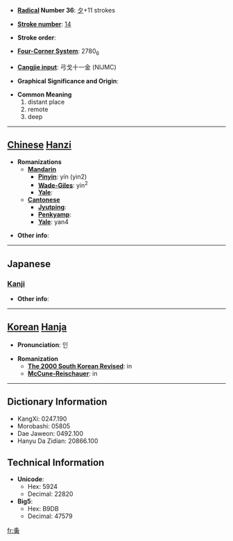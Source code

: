 * '''[[Wiktionary:Chinese radical index| Radical]] Number 36''': [[Wiktionary:Chinese radical index 夕|夕]]+11 strokes

* '''[[Wiktionary:Chinese total strokes index|Stroke number]]''': [[Wiktionary:Chinese total strokes index 14|14]]

* '''Stroke order''': 

* '''[[Wiktionary:Chinese four corner index|Four-Corner System]]''': 2780<sub>6</sub>

* '''[[Wiktionary:Chinese Cangjie index|Cangjie input]]''': 弓戈十一金 (NIJMC)

* '''Graphical Significance and Origin''': 

* '''Common Meaning'''
*#distant place
*# remote
*# deep


----

== [[Chinese]] [[Hanzi]] ==

* '''Romanizations'''
** '''[[Mandarin]]'''
*** '''[[Pinyin]]''': yín (yin2)
*** '''[[Wade-Giles]]''': yin<sup>2</sup>
*** '''[[Yale]]''': 
** '''[[Cantonese]]'''
*** '''[[Jyutping]]''':
*** '''[[Penkyamp]]''': 
*** '''[[Yale]]''': yan4

* '''Other info''': 

----

==Japanese==
===[[Kanji]]===
{{kanji|on readings=[[いん]] (in), [[い]] (i)|kun readings=[[つつしみおそれる]] (tsutsushimiosoreru), [[おおきい]] (ookii), [[のび]] (nobiry)}}

* '''Other info''':  

----

== [[Korean]] [[Hanja]] ==

* '''Pronunciation''': 인

* '''Romanization'''
** '''[[The 2000 South Korean Revised Romanization|The 2000 South Korean Revised]]''': in
** '''[[McCune-Reischauer]]''': in

----

== Dictionary Information ==

* KangXi: 0247.190
* Morobashi: 05805
* Dae Jaweon: 0492.100
* Hanyu Da Zidian: 20866.100

== Technical Information ==

* '''Unicode''':
** Hex: 5924
** Decimal: 22820
* '''Big5''':
** Hex: B9DB
** Decimal: 47579

[[fr:夤]]